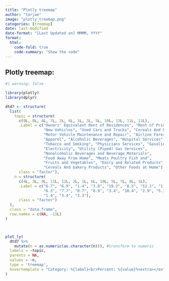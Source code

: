 ```yaml
---
title: "Plotly treemap"
author: "tarjae"
image: "plotly_treemap.png"
categories: [treemap]
date: last-modified
date-format: "[Last Updated on] MMMM, YYYY"
format:
  html:
    code-fold: true
    code-summary: "Show the code"
---
```


## Plotly treemap:

```r
#| warning: false

library(plotly)
library(dplyr)

dtd7 <- structure(
  list(
    topic = structure(
      c(9L, 8L, 4L, 7L, 2L, 6L, 1L, 3L, 5L, 10L, 13L, 11L, 12L),
      .Label = c("Owners' Equivalent Rent of Residences", "Rent of Primary Residence",
                 "New Vehicles", "Used Cars and Trucks", "Cereals And bakery Products",
                 "Motor Vehicle Maintenance and Repair", "Airline Fares",
                 "Apparel", "Alcoholic Beverages", "Hospital Services",
                 "Tobacco and Smoking", "Physicians Services", "Gasoline All Types",
                 "Electricity", "Utility (Piped) Gas Services",
                 "Nonalcoholic Beverages and Beverage Materials",
                 "Food Away From Home", "Meats Poultry Fish and", 
                 "Fruits and Vegetables", "Dairy and Related Products",
                 "Cereals And bakery Products", "Other Foods at Home"),
      class = "factor"),
    n = structure(
      c(4L, 3L, 9L, 11L, 12L, 2L, 1L, 6L, 10L, 5L, 7L, 8L, 1L),
      .Label = c("6.7", "6.9", "1.4", "3.8", "19.2", "8.5", "12.1", "1.1", "5", "2.9", 
                 "6.3", "7.7", "0.7", "8.9", "3.4", "10.4", "2.9", "5.3", "0.1", "0.4", 
                 "1.4", "3.4", "3.3"),
      class = "factor")
  ),
  class = "data.frame",
  row.names = c(NA, -13L)
)



plot_ly(
  dtd7 %>% 
    mutate(n = as.numeric(as.character(n))), #transform to numeric
  labels = ~topic,
  parents = NA,
  values = ~n,
  type = 'treemap',
  hovertemplate = "Category: %{label}<br>Percent: %{value}%<extra></extra>" #added % after value!
)
```
